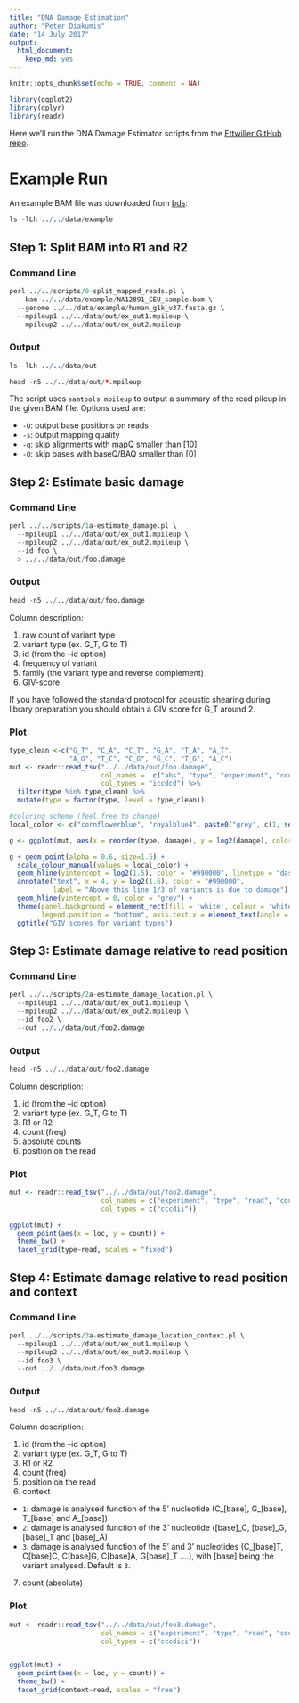 ```yaml
---
title: "DNA Damage Estimation"
author: "Peter Diakumis"
date: "14 July 2017"
output: 
  html_document: 
    keep_md: yes
---
```


```r
knitr::opts_chunk$set(echo = TRUE, comment = NA)
```
```r
library(ggplot2)
library(dplyr)
library(readr)
```

Here we'll run the DNA Damage Estimator scripts from the
[Ettwiller GitHub repo](https://github.com/Ettwiller/Damage-estimator).

# Example Run
An example BAM file was downloaded from
[bds](https://github.com/vsbuffalo/bds-files/tree/master/chapter-11-alignment):

```r
ls -lLh ../../data/example
```

## Step 1: Split BAM into R1 and R2

### Command Line

```r
perl ../../scripts/0-split_mapped_reads.pl \
  --bam ../../data/example/NA12891_CEU_sample.bam \
  --genome ../../data/example/human_g1k_v37.fasta.gz \
  --mpileup1 ../../data/out/ex_out1.mpileup \
  --mpileup2 ../../data/out/ex_out2.mpileup
```

### Output

```r
ls -lLh ../../data/out
```

```r
head -n5 ../../data/out/*.mpileup
```

The script uses `samtools mpileup` to output a summary of the read pileup in the
given BAM file. Options used are:

* `-O`: output base positions on reads 
* `-s`: output mapping quality
* `-q`: skip alignments with mapQ smaller than [10]
* `-Q`: skip bases with baseQ/BAQ smaller than [0]


## Step 2: Estimate basic damage

### Command Line
```r
perl ../../scripts/1a-estimate_damage.pl \
  --mpileup1 ../../data/out/ex_out1.mpileup \
  --mpileup2 ../../data/out/ex_out2.mpileup \
  --id foo \
  > ../../data/out/foo.damage
```

### Output

```r
head -n5 ../../data/out/foo.damage
```

Column description:

1. raw count of variant type
2. variant type (ex. G_T, G to T)
3. id (from the --id option)
4. frequency of variant
5. family (the variant type and reverse complement)
6. GIV-score

If you have followed the standard protocol for acoustic shearing during library preparation you should obtain a GIV score for G_T around 2.

### Plot

```r
type_clean <-c("G_T", "C_A", "C_T", "G_A", "T_A", "A_T",
               "A_G", "T_C", "C_G", "G_C", "T_G", "A_C")
mut <- readr::read_tsv("../../data/out/foo.damage",
                       col_names =  c("abs", "type", "experiment", "count", "family", "damage"),
                       col_types = "iccdcd") %>%
  filter(type %in% type_clean) %>%
  mutate(type = factor(type, level = type_clean))

#coloring scheme (feel free to change)
local_color <- c("cornflowerblue", "royalblue4", paste0("grey", c(1, seq(10, 100, 10))))

g <- ggplot(mut, aes(x = reorder(type, damage), y = log2(damage), color = experiment))

g + geom_point(alpha = 0.6, size=1.5) +
  scale_colour_manual(values = local_color) +
  geom_hline(yintercept = log2(1.5), color = "#990000", linetype = "dashed") +
  annotate("text", x = 4, y = log2(1.6), color = "#990000",
           label = "Above this line 1/3 of variants is due to damage") +
  geom_hline(yintercept = 0, color = "grey") +
  theme(panel.background = element_rect(fill = 'white', colour = 'white'),
        legend.position = "bottom", axis.text.x = element_text(angle = 90, hjust = 1, size=11)) +
  ggtitle("GIV scores for variant types")
```


## Step 3: Estimate damage relative to read position

### Command Line
```r
perl ../../scripts/2a-estimate_damage_location.pl \
  --mpileup1 ../../data/out/ex_out1.mpileup \
  --mpileup2 ../../data/out/ex_out2.mpileup \
  --id foo2 \
  --out ../../data/out/foo2.damage
```

### Output

```r
head -n5 ../../data/out/foo2.damage
```

Column description:

1. id (from the --id option)
2. variant type (ex. G_T, G to T)
3. R1 or R2
4. count (freq)
5. absolute counts
6. position on the read

### Plot

```r
mut <- readr::read_tsv("../../data/out/foo2.damage",
                       col_names = c("experiment", "type", "read", "count", "abs", "loc"),
                       col_types = c("cccdii"))

ggplot(mut) +
  geom_point(aes(x = loc, y = count)) +
  theme_bw() +
  facet_grid(type~read, scales = "fixed")
```

## Step 4: Estimate damage relative to read position and context

### Command Line
```r
perl ../../scripts/3a-estimate_damage_location_context.pl \
  --mpileup1 ../../data/out/ex_out1.mpileup \
  --mpileup2 ../../data/out/ex_out2.mpileup \
  --id foo3 \
  --out ../../data/out/foo3.damage
```

### Output

```r
head -n5 ../../data/out/foo3.damage
```

Column description:

1. id (from the --id option)
2. variant type (ex. G_T, G to T)
3. R1 or R2
4. count (freq)
5. position on the read
6. context
  * `1`: damage is analysed function of the 5' nucleotide (C_[base], G_[base], T_[base] and A_[base])
  * `2`: damage is analysed function of the 3' nucleotide ([base]_C, [base]_G, [base]_T and [base]_A)
  * `3`: damage is analysed function of the 5' and 3' nucleotides (C_[base]T, C[base]C, C[base]G,
    C[base]A, G[base]_T ....), with [base] being the variant analysed. Default is `3`.
7. count (absolute)

### Plot

```r
mut <- readr::read_tsv("../../data/out/foo3.damage",
                       col_names = c("experiment", "type", "read", "count", "loc", "context", "abs"),
                       col_types = c("cccdici"))


ggplot(mut) +
  geom_point(aes(x = loc, y = count)) +
  theme_bw() +
  facet_grid(context~read, scales = "free")
```

